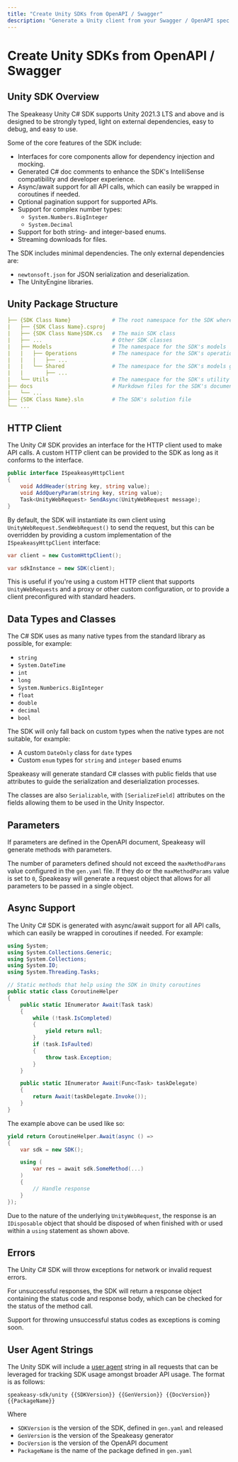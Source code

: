 ```yaml
---
title: "Create Unity SDKs from OpenAPI / Swagger"
description: "Generate a Unity client from your Swagger / OpenAPI spec in minutes."
---
```



# Create Unity SDKs from OpenAPI / Swagger

## Unity SDK Overview

The Speakeasy Unity C# SDK supports Unity 2021.3 LTS and above and is designed to be strongly typed, light on external dependencies, easy to debug, and easy to use.

Some of the core features of the SDK include:

- Interfaces for core components allow for dependency injection and mocking.
- Generated C# doc comments to enhance the SDK's IntelliSense compatibility and developer experience.
- Async/await support for all API calls, which can easily be wrapped in coroutines if needed.
- Optional pagination support for supported APIs.
- Support for complex number types:
  - `System.Numbers.BigInteger`
  - `System.Decimal`
- Support for both string- and integer-based enums.
- Streaming downloads for files.

The SDK includes minimal dependencies. The only external dependencies are:

- `newtonsoft.json` for JSON serialization and deserialization.
- The UnityEngine libraries.

## Unity Package Structure

```yaml lib-structure.yaml
├── {SDK Class Name}             # The root namespace for the SDK where {SDK Class Name} is the provided name of the SDK
|   ├── {SDK Class Name}.csproj  
|   ├── {SDK Class Name}SDK.cs   # The main SDK class
|   ├── ...                      # Other SDK classes
|   ├── Models                   # The namespace for the SDK's models
|   |   ├── Operations           # The namespace for the SDK's operations models which generally house the request/response models for each API
|   |   |   ├── ... 
|   |   └── Shared               # The namespace for the SDK's models generated from components in the OpenAPI document
|   |       ├── ...
|   └── Utils                    # The namespace for the SDK's utility classes
├── docs                         # Markdown files for the SDK's documentation
|   └── ...
├── {SDK Class Name}.sln         # The SDK's solution file
└── ...
```

## HTTP Client

The Unity C# SDK provides an interface for the HTTP client used to make API calls. A custom HTTP client can be provided to the SDK as long as it conforms to the interface.

```csharp
public interface ISpeakeasyHttpClient
{
    void AddHeader(string key, string value);
    void AddQueryParam(string key, string value);
    Task<UnityWebRequest> SendAsync(UnityWebRequest message);
}
```

By default, the SDK will instantiate its own client using `UnityWebRequest.SendWebRequest()` to send the request, but this can be overridden by providing a custom implementation of the `ISpeakeasyHttpClient` interface:

```csharp
var client = new CustomHttpClient();

var sdkInstance = new SDK(client);
```

This is useful if you're using a custom HTTP client that supports `UnityWebRequests` and a proxy or other custom configuration, or to provide a client preconfigured with standard headers.

## Data Types and Classes

The C# SDK uses as many native types from the standard library as possible, for example:

- `string`
- `System.DateTime`
- `int`
- `long`
- `System.Numberics.BigInteger`
- `float`
- `double`
- `decimal`
- `bool`


The SDK will only fall back on custom types when the native types are not suitable, for example:

- A custom `DateOnly` class for `date` types
- Custom `enum` types for `string` and `integer` based enums

Speakeasy will generate standard C# classes with public fields that use attributes to guide the serialization and deserialization processes.

The classes are also `Serializable`, with `[SerializeField]` attributes on the fields allowing them to be used in the Unity Inspector.

## Parameters

If parameters are defined in the OpenAPI document, Speakeasy will generate methods with parameters.

The number of parameters defined should not exceed the `maxMethodParams` value configured in the `gen.yaml` file. If they do or the `maxMethodParams` value is set to `0`, Speakeasy will generate a request object that allows for all parameters to be passed in a single object.

## Async Support

The Unity C# SDK is generated with async/await support for all API calls, which can easily be wrapped in coroutines if needed. For example:

```csharp
using System;
using System.Collections.Generic;
using System.Collections;
using System.IO;
using System.Threading.Tasks;

// Static methods that help using the SDK in Unity coroutines
public static class CoroutineHelper
{
    public static IEnumerator Await(Task task)
    {
        while (!task.IsCompleted)
        {
            yield return null;
        }
        if (task.IsFaulted)
        {
            throw task.Exception;
        }
    }

    public static IEnumerator Await(Func<Task> taskDelegate)
    {
        return Await(taskDelegate.Invoke());
    }
}
```

The example above can be used like so:

```csharp
yield return CoroutineHelper.Await(async () =>
{
    var sdk = new SDK();

    using (
        var res = await sdk.SomeMethod(...)
    )
    {
        // Handle response
    }
});
```

Due to the nature of the underlying `UnityWebRequest`, the response is an `IDisposable` object that should be disposed of when finished with or used within a `using` statement as shown above.

## Errors

The Unity C# SDK will throw exceptions for network or invalid request errors.

For unsuccessful responses, the SDK will return a response object containing the status code and response body, which can be checked for the status of the method call.

<Callout title="Coming Soon" type="info">
Support for throwing unsuccessful status codes as exceptions is coming soon.
</Callout>


## User Agent Strings

The Unity SDK will include a [user agent](https://developer.mozilla.org/en-US/docs/Web/HTTP/Headers/User-Agent) string in all requests that can be leveraged for tracking SDK usage amongst broader API usage. The format is as follows: 

```stmpl
speakeasy-sdk/unity {{SDKVersion}} {{GenVersion}} {{DocVersion}} {{PackageName}}
```
Where
- `SDKVersion` is the version of the SDK, defined in `gen.yaml` and released
- `GenVersion` is the version of the Speakeasy generator
- `DocVersion` is the version of the OpenAPI document
- `PackageName` is the name of the package defined in `gen.yaml`
